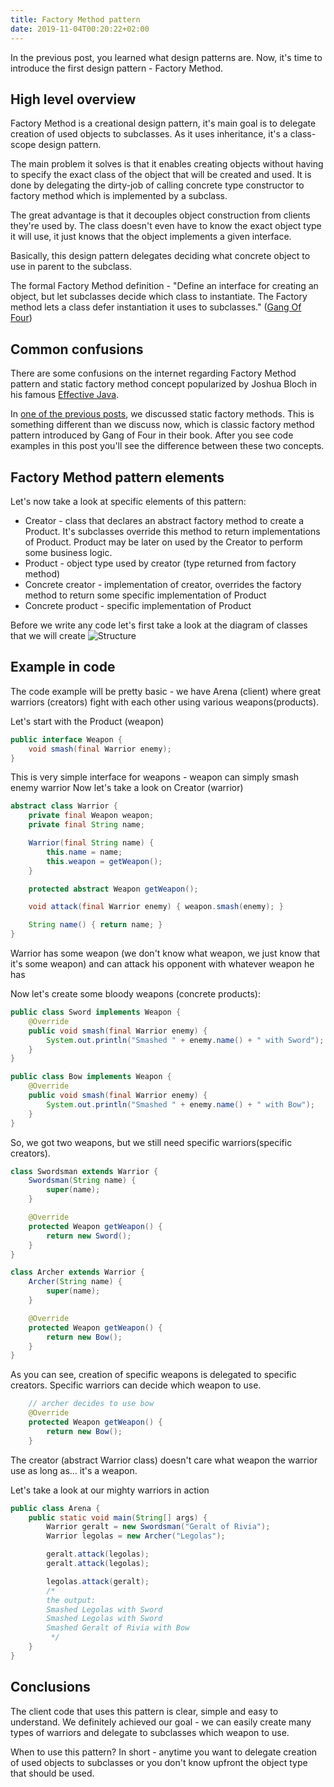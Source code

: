 ```yaml
---
title: Factory Method pattern
date: 2019-11-04T00:20:22+02:00
---
```

In the previous post, you learned what design patterns are. Now, it's time to introduce the first design pattern - Factory Method.

## High level overview

Factory Method is a creational design pattern, it's main goal is to delegate creation of used objects to subclasses. As it uses inheritance, it's a class-scope design pattern. 

The main problem it solves is that it enables creating objects without having to specify the exact class of the object that will be created and used. It is done by delegating the dirty-job of calling concrete type constructor to factory method which is implemented by a subclass. 

The great advantage is that it decouples object construction from clients they're used by. The class doesn't even have to know the exact object type it will use, it just knows that the object implements a given interface.

Basically, this design pattern delegates deciding what concrete object to use in parent to the subclass.

The formal Factory Method definition - "Define an interface for creating an object, but let subclasses decide which class to instantiate. The Factory method lets a class defer instantiation it uses to subclasses." ([Gang Of Four](https://en.wikipedia.org/wiki/Design_Patterns))


## Common confusions
There are some confusions on the internet regarding Factory Method pattern and static factory method concept popularized by Joshua Bloch in his famous [Effective Java](https://www.amazon.com/Effective-Java-Joshua-Bloch/dp/0134685997/ref=sr_1_1?crid=2CCFGXKTIXULT&keywords=effective+java&qid=1572855713&s=books&sprefix=effect%2Cstripbooks-intl-ship%2C415&sr=1-1).

In [one of the previous posts](/posts/static-factory-methods), we discussed static factory methods. This is something different than we discuss now, which is classic factory method pattern introduced by Gang of Four in their book. After you see code examples in this post you'll see the difference between these two concepts.

## Factory Method pattern elements
Let's now take a look at specific elements of this pattern:

- Creator - class that declares an abstract factory method to create a Product. It's subclasses override this method to return implementations of Product. Product may be later on used by the Creator to perform some business logic.
- Product - object type used by creator (type returned from factory method)
- Concrete creator - implementation of creator, overrides the factory method to return some specific implementation of Product
- Concrete product - specific implementation of Product

Before we write any code let's first take a look at the diagram of classes that we will create
![Structure](../assets/factory-method.jpg)

## Example in code

The code example will be pretty basic - we have Arena (client) where great warriors (creators) fight with each other using various weapons(products).

Let's start with the Product (weapon)

```java
public interface Weapon {
    void smash(final Warrior enemy);
}
```

This is very simple interface for weapons - weapon can simply smash enemy warrior
Now let's take a look on Creator (warrior)

```java
abstract class Warrior {
    private final Weapon weapon;
    private final String name;

    Warrior(final String name) {
        this.name = name;
        this.weapon = getWeapon();
    }

    protected abstract Weapon getWeapon();

    void attack(final Warrior enemy) { weapon.smash(enemy); }

    String name() { return name; }
}
```

Warrior has some weapon (we don't know what weapon, we just know that it's some weapon) and can attack his opponent with whatever weapon he has

Now let's create some bloody weapons (concrete products):

```java
public class Sword implements Weapon {
    @Override
    public void smash(final Warrior enemy) {
        System.out.println("Smashed " + enemy.name() + " with Sword");
    }
}
```

```java
public class Bow implements Weapon {
    @Override
    public void smash(final Warrior enemy) {
        System.out.println("Smashed " + enemy.name() + " with Bow");
    }
}
```

So, we got two weapons, but we still need specific warriors(specific creators).

```java
class Swordsman extends Warrior {
    Swordsman(String name) {
        super(name);
    }

    @Override
    protected Weapon getWeapon() {
        return new Sword();
    }
}
```

```java
class Archer extends Warrior {
    Archer(String name) {
        super(name);
    }

    @Override
    protected Weapon getWeapon() {
        return new Bow();
    }
}
```

As you can see, creation of specific weapons is delegated to specific creators. Specific warriors can decide which weapon to use.

```java
    // archer decides to use bow
    @Override
    protected Weapon getWeapon() {
        return new Bow();
    }
```

The creator (abstract Warrior class) doesn't care what weapon the warrior use as long as... it's a weapon.

Let's take a look at our mighty warriors in action

```java
public class Arena {
    public static void main(String[] args) {
        Warrior geralt = new Swordsman("Geralt of Rivia");
        Warrior legolas = new Archer("Legolas");

        geralt.attack(legolas);
        geralt.attack(legolas);

        legolas.attack(geralt);
        /* 
        the output:
        Smashed Legolas with Sword
        Smashed Legolas with Sword
        Smashed Geralt of Rivia with Bow
         */
    }
}
```

## Conclusions
The client code that uses this pattern is clear, simple and easy to understand. We definitely achieved our goal - we can easily create many types of warriors and delegate to subclasses which weapon to use.

When to use this pattern?
In short - anytime you want to delegate creation of used objects to subclasses or you don't know upfront the object type that should be used.
